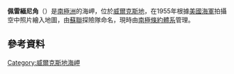 {{Coord|66|12|S|105|24|E||display=title}}

'''佩雷緬尼角'''（{{lang-en|Cape Peremennyy}}）是[[南極洲|南極洲]]的海岬，位於[[威爾克斯地|威爾克斯地]]，在1955年根據[[美國海軍|美國海軍]]拍攝空中照片繪入地圖，由[[蘇聯|蘇聯]]探險隊命名，現時由[[南極條約體系|南極條約體系]]管理。

==參考資料==
{{usgs-gazetteer}}

{{DEFAULTSORT:Cape Peremennyy}}
[[Category:威爾克斯地海岬|Category:威爾克斯地海岬]]


{{WilkesLand-geo-stub}}